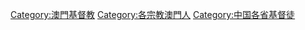 [[Category:澳門基督教|Category:澳門基督教]]
[[Category:各宗教澳門人|Category:各宗教澳門人]]
[[Category:中国各省基督徒|Category:中国各省基督徒]]